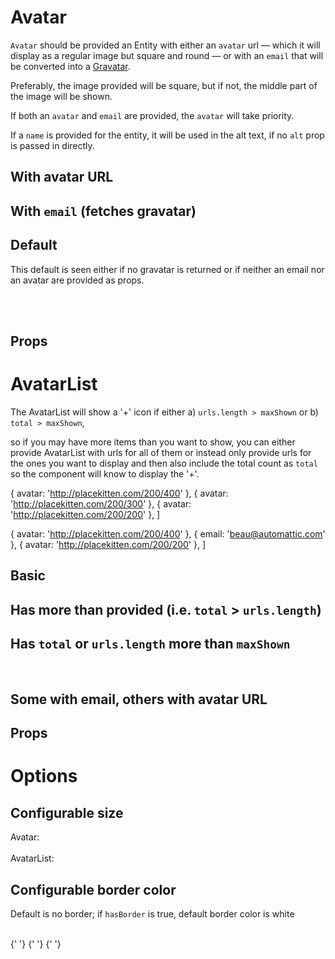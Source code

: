 
# Avatar

<Meta title="Design system/Avatar" component={Avatar} />

`Avatar` should be provided an Entity with either an `avatar` url &mdash; which it will display as a regular image but square and round &mdash; or with an `email` that will be converted into a <a href="https://en.gravatar.com/site/implement/" target="_blank">Gravatar</a>.

Preferably, the image provided will be square, but if not, the middle part of the image will be shown.

If both an `avatar` and `email` are provided, the `avatar` will take priority.

If a `name` is provided for the entity, it will be used in the alt text, if no `alt` prop is passed in directly.

## With avatar URL

<Preview>
  <Story name="With avatar URL">
    <Avatar entity={{ avatar: 'http://placekitten.com/200/400' }} />
  </Story>
</Preview>

## With `email` (fetches gravatar)

<Preview>
  <Story name="With email">
    <Avatar entity={{ email: 'beau@automattic.com' }} />
  </Story>
</Preview>

## Default

This default is seen either if no gravatar is returned or if neither an email nor an avatar are provided as props.

<Preview>
  <Story name="Default">
    <Avatar entity={{}} />
    <br />
    <br />
    <Avatar entity={{ email: 'noavatarexists@cypress.io' }} />
  </Story>
</Preview>

## Props

<Props of={Avatar} />

# AvatarList

The AvatarList will show a '+' icon if either
a) `urls.length > maxShown` or
b) `total > maxShown`,

so if you may have more items than you want to show, you can either provide AvatarList with urls for all of them or instead only provide urls for the ones you want to display and then also include the total count as `total` so the component will know to display the '+'.

  { avatar: 'http://placekitten.com/200/400' },
  { avatar: 'http://placekitten.com/200/300' },
  { avatar: 'http://placekitten.com/200/200' },
]

  { avatar: 'http://placekitten.com/200/400' },
  { email: 'beau@automattic.com' },
  { avatar: 'http://placekitten.com/200/200' },
]

## Basic

<Preview>
  <Story name="AvatarList">
    <AvatarList entities={take(kittens, 2)} />
  </Story>
</Preview>

## Has more than provided (i.e. `total` > `urls.length`)

<Preview>
  <Story name="More than provided">
    <AvatarList entities={take(kittens, 2)} total={5} />
  </Story>
</Preview>

## Has `total` or `urls.length` more than `maxShown`

<Preview>
  <Story name="More than max">
    <AvatarList entities={kittens} maxShown={2} />
    <br />
    <AvatarList entities={take(kittens, 2)} maxShown={2} total={50} />
  </Story>
</Preview>

## Some with email, others with avatar URL

<Preview>
  <Story name="Some with email, others with avatar URL">
    <AvatarList entities={mixed} />
  </Story>
</Preview>

## Props

<Props of={AvatarList} />

# Options

## Configurable size

<Preview>
  <Story name="Configurable size">
    <div>
      Avatar: <br />
      <Avatar entity={{ email: 'beau@automattic.com' }} size="x16" />
      <Avatar entity={{ email: 'beau@automattic.com' }} size="x24" />
      <Avatar entity={{ email: 'beau@automattic.com' }} size="x32" />
      <Avatar entity={{ email: 'beau@automattic.com' }} size="x48" />
      <Avatar entity={{ email: 'beau@automattic.com' }} size="x64" />
      <Avatar entity={{ email: 'beau@automattic.com' }} size="x80" />
      <Avatar entity={{ email: 'beau@automattic.com' }} size="x96" />
      <Avatar entity={{ email: 'beau@automattic.com' }} size="x128" />
      <br />
      AvatarList: <br />
      <AvatarList
        entities={take(kittens, 2)}
        maxShown={1}
        size="x32"
        total={50}
      />
    </div>
  </Story>
</Preview>

## Configurable border color

Default is no border; if `hasBorder` is true, default border color is white

<Preview>
  <Story name="Configurable border color">
    <div style={{ backgroundColor: 'gray', padding: '8px' }}>
      <AvatarList
        entities={take(kittens, 2)}
        maxShown={1}
        size="x32"
        total={50}
      />
      <br />
      <Avatar entity={{ email: 'beau@automattic.com' }} hasBorder />{' '}
      <Avatar
        entity={{ email: 'beau@automattic.com' }}
        hasBorder
        borderColor="red"
      />{' '}
      <Avatar
        entity={{ email: 'beau@automattic.com' }}
        hasBorder
        borderColor="rgb(0, 255, 255)"
      />{' '}
      <Avatar
        entity={{ email: 'beau@automattic.com' }}
        hasBorder
        borderColor="#f07300"
      />
    </div>
  </Story>
</Preview>
